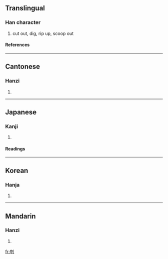 ==Translingual==
===Han character===
{{Han char|rad=刀|as=06|sn=8|four=4220<sub>0</sub>|canj=大尸中弓 (KSLN)}}
# cut out, dig, rip up, scoop out
====References====
{{Han ref|kx=0138.420|dkj=01956|dj=0315.060|hdz=10333.040|uh=5233|ud=21043|bh=CBD2|bd=52178}}
----
==Cantonese==
===Hanzi===
{{yue-hanzi|jyut=|y=fu1}}
# {{defn|Cantonese}}
----
==Japanese==
===Kanji===
{{ja-kanji|grade=|rs=刀06}}
# {{defn|Japanese}}
====Readings====
{{ja-readings|on=[[こ]] (ko)|kun=[[えぐる]] (eguru)}}
----
==Korean==
===Hanja===
{{ko-hanja|hangeul=고|rv=go|mr=ko}}
# {{defn|Korean}}
----
==Mandarin==
===Hanzi===
{{cmn-hanzi|pin=[[kū]] (ku1)|wg=k'u<sup>1</sup>}}
# {{defn|Mandarin}}

[[fr:刳]]